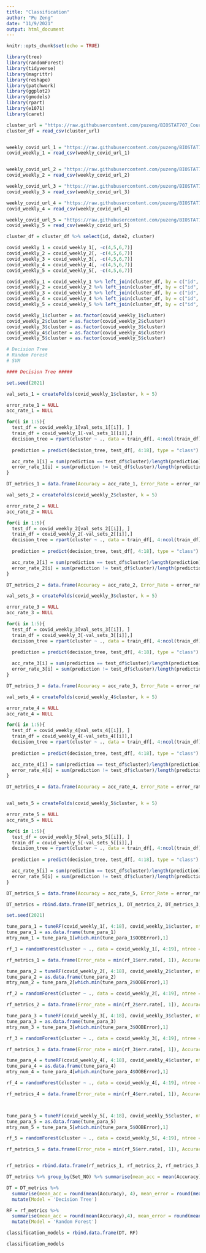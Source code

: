 ```yaml
---
title: "Classification"
author: "Pu Zeng"
date: "11/9/2021"
output: html_document
---
```


```r
knitr::opts_chunk$set(echo = TRUE)
```

```r
library(tree)
library(randomForest)
library(tidyverse)
library(magrittr)
library(reshape)
library(patchwork)
library(ggplot2)
library(gmodels)
library(rpart)
library(e1071)
library(caret)
```

```r
cluster_url = "https://raw.githubusercontent.com/puzeng/BIOSTAT707_Course_Project/main/Hierarchical_Clustering/hc_cluster.csv"
cluster_df = read_csv(cluster_url)


weekly_covid_url_1 = "https://raw.githubusercontent.com/puzeng/BIOSTAT707_Course_Project/main/COVID_Complete/covid_1.csv"
covid_weekly_1 = read_csv(weekly_covid_url_1)


weekly_covid_url_2 = "https://raw.githubusercontent.com/puzeng/BIOSTAT707_Course_Project/main/COVID_Complete/covid_2.csv"
covid_weekly_2 = read_csv(weekly_covid_url_2)

weekly_covid_url_3 = "https://raw.githubusercontent.com/puzeng/BIOSTAT707_Course_Project/main/COVID_Complete/covid_3.csv"
covid_weekly_3 = read_csv(weekly_covid_url_3)

weekly_covid_url_4 = "https://raw.githubusercontent.com/puzeng/BIOSTAT707_Course_Project/main/COVID_Complete/covid_4.csv"
covid_weekly_4 = read_csv(weekly_covid_url_4)

weekly_covid_url_5 = "https://raw.githubusercontent.com/puzeng/BIOSTAT707_Course_Project/main/COVID_Complete/covid_5.csv"
covid_weekly_5 = read_csv(weekly_covid_url_5)

cluster_df = cluster_df %>% select(id, date2, cluster)
```

```r

covid_weekly_1 = covid_weekly_1[, -c(4,5,6,7)]
covid_weekly_2 = covid_weekly_2[, -c(4,5,6,7)]
covid_weekly_3 = covid_weekly_3[, -c(4,5,6,7)]
covid_weekly_4 = covid_weekly_4[, -c(4,5,6,7)]
covid_weekly_5 = covid_weekly_5[, -c(4,5,6,7)]

covid_weekly_1 = covid_weekly_1 %>% left_join(cluster_df, by = c("id", "date2"))
covid_weekly_2 = covid_weekly_2 %>% left_join(cluster_df, by = c("id", "date2"))
covid_weekly_3 = covid_weekly_3 %>% left_join(cluster_df, by = c("id", "date2"))
covid_weekly_4 = covid_weekly_4 %>% left_join(cluster_df, by = c("id", "date2"))
covid_weekly_5 = covid_weekly_5 %>% left_join(cluster_df, by = c("id", "date2"))

covid_weekly_1$cluster = as.factor(covid_weekly_1$cluster)
covid_weekly_2$cluster = as.factor(covid_weekly_2$cluster)
covid_weekly_3$cluster = as.factor(covid_weekly_3$cluster)
covid_weekly_4$cluster = as.factor(covid_weekly_4$cluster)
covid_weekly_5$cluster = as.factor(covid_weekly_5$cluster)
```

```r
# Decision Tree
# Random Forest
# SVM

#### Decision Tree #####

set.seed(2021)

val_sets_1 = createFolds(covid_weekly_1$cluster, k = 5)

error_rate_1 = NULL
acc_rate_1 = NULL

for(i in 1:5){
  test_df = covid_weekly_1[val_sets_1[[i]], ]
  train_df = covid_weekly_1[-val_sets_1[[i]],]
  decision_tree = rpart(cluster ~ ., data = train_df[, 4:ncol(train_df)], control = rpart.control(cp = 0))
  
  prediction = predict(decision_tree, test_df[, 4:18], type = "class")

  acc_rate_1[i] = sum(prediction == test_df$cluster)/length(prediction)
  error_rate_1[i] = sum(prediction != test_df$cluster)/length(prediction)
}

DT_metrics_1 = data.frame(Accuracy = acc_rate_1, Error_Rate = error_rate_1, Fold_num  = 1:5, Set_NO = 1)

val_sets_2 = createFolds(covid_weekly_2$cluster, k = 5)

error_rate_2 = NULL
acc_rate_2 = NULL

for(i in 1:5){
  test_df = covid_weekly_2[val_sets_2[[i]], ]
  train_df = covid_weekly_2[-val_sets_2[[i]],]
  decision_tree = rpart(cluster ~ ., data = train_df[, 4:ncol(train_df)], control = rpart.control(cp = 0))
  
  prediction = predict(decision_tree, test_df[, 4:18], type = "class")

  acc_rate_2[i] = sum(prediction == test_df$cluster)/length(prediction)
  error_rate_2[i] = sum(prediction != test_df$cluster)/length(prediction)
}

DT_metrics_2 = data.frame(Accuracy = acc_rate_2, Error_Rate = error_rate_2, Fold_num  = 1:5, Set_NO = 2)

val_sets_3 = createFolds(covid_weekly_3$cluster, k = 5)

error_rate_3 = NULL
acc_rate_3 = NULL

for(i in 1:5){
  test_df = covid_weekly_3[val_sets_3[[i]], ]
  train_df = covid_weekly_3[-val_sets_3[[i]],]
  decision_tree = rpart(cluster ~ ., data = train_df[, 4:ncol(train_df)], control = rpart.control(cp = 0))
  
  prediction = predict(decision_tree, test_df[, 4:18], type = "class")

  acc_rate_3[i] = sum(prediction == test_df$cluster)/length(prediction)
  error_rate_3[i] = sum(prediction != test_df$cluster)/length(prediction)
}

DT_metrics_3 = data.frame(Accuracy = acc_rate_3, Error_Rate = error_rate_3, Fold_num  = 1:5, Set_NO = 3)

val_sets_4 = createFolds(covid_weekly_4$cluster, k = 5)

error_rate_4 = NULL
acc_rate_4 = NULL

for(i in 1:5){
  test_df = covid_weekly_4[val_sets_4[[i]], ]
  train_df = covid_weekly_4[-val_sets_4[[i]],]
  decision_tree = rpart(cluster ~ ., data = train_df[, 4:ncol(train_df)], control = rpart.control(cp = 0))
  
  prediction = predict(decision_tree, test_df[, 4:18], type = "class")

  acc_rate_4[i] = sum(prediction == test_df$cluster)/length(prediction)
  error_rate_4[i] = sum(prediction != test_df$cluster)/length(prediction)
}

DT_metrics_4 = data.frame(Accuracy = acc_rate_4, Error_Rate = error_rate_4, Fold_num  = 1:5, Set_NO = 4)


val_sets_5 = createFolds(covid_weekly_5$cluster, k = 5)

error_rate_5 = NULL
acc_rate_5 = NULL

for(i in 1:5){
  test_df = covid_weekly_5[val_sets_5[[i]], ]
  train_df = covid_weekly_5[-val_sets_5[[i]],]
  decision_tree = rpart(cluster ~ ., data = train_df[, 4:ncol(train_df)], control = rpart.control(cp = 0))
  
  prediction = predict(decision_tree, test_df[, 4:18], type = "class")

  acc_rate_5[i] = sum(prediction == test_df$cluster)/length(prediction)
  error_rate_5[i] = sum(prediction != test_df$cluster)/length(prediction)
}

DT_metrics_5 = data.frame(Accuracy = acc_rate_5, Error_Rate = error_rate_5, Fold_num  = 1:5, Set_NO = 5)

DT_metrics = rbind.data.frame(DT_metrics_1, DT_metrics_2, DT_metrics_3, DT_metrics_4, DT_metrics_5)
```


```r
set.seed(2021)

tune_para_1 = tuneRF(covid_weekly_1[, 4:18], covid_weekly_1$cluster, ntreeTry = 100, improve = 0.05)
tune_para_1 = as.data.frame(tune_para_1)
mtry_num_1 = tune_para_1[which.min(tune_para_1$OOBError),1]

rf_1 = randomForest(cluster ~ ., data = covid_weekly_1[, 4:19], ntree = 100, mtry = mtry_num_1, importance = TRUE)

rf_metrics_1 = data.frame(Error_rate = min(rf_1$err.rate[, 1]), Accuracy = 1-min(rf_1$err.rate[, 1]), Set_NO = 1)

tune_para_2 = tuneRF(covid_weekly_2[, 4:18], covid_weekly_2$cluster, ntreeTry = 100, improve = 0.05)
tune_para_2 = as.data.frame(tune_para_2)
mtry_num_2 = tune_para_2[which.min(tune_para_2$OOBError),1]

rf_2 = randomForest(cluster ~ ., data = covid_weekly_2[, 4:19], ntree = 100, mtry = mtry_num_2, importance = TRUE)

rf_metrics_2 = data.frame(Error_rate = min(rf_2$err.rate[, 1]), Accuracy = 1-min(rf_2$err.rate[, 1]), Set_NO = 2)

tune_para_3 = tuneRF(covid_weekly_3[, 4:18], covid_weekly_3$cluster, ntreeTry = 100, improve = 0.05)
tune_para_3 = as.data.frame(tune_para_3)
mtry_num_3 = tune_para_3[which.min(tune_para_3$OOBError),1]

rf_3 = randomForest(cluster ~ ., data = covid_weekly_3[, 4:19], ntree = 100, mtry = mtry_num_3, importance = TRUE)

rf_metrics_3 = data.frame(Error_rate = min(rf_3$err.rate[, 1]), Accuracy = 1-min(rf_3$err.rate[, 1]), Set_NO = 3)

tune_para_4 = tuneRF(covid_weekly_4[, 4:18], covid_weekly_4$cluster, ntreeTry = 100, improve = 0.05)
tune_para_4 = as.data.frame(tune_para_4)
mtry_num_4 = tune_para_4[which.min(tune_para_4$OOBError),1]

rf_4 = randomForest(cluster ~ ., data = covid_weekly_4[, 4:19], ntree = 100, mtry = mtry_num_4, importance = TRUE)

rf_metrics_4 = data.frame(Error_rate = min(rf_4$err.rate[, 1]), Accuracy = 1-min(rf_4$err.rate[, 1]), Set_NO = 4)



tune_para_5 = tuneRF(covid_weekly_5[, 4:18], covid_weekly_5$cluster, ntreeTry = 100, improve = 0.05)
tune_para_5 = as.data.frame(tune_para_5)
mtry_num_5 = tune_para_5[which.min(tune_para_5$OOBError),1]

rf_5 = randomForest(cluster ~ ., data = covid_weekly_5[, 4:19], ntree = 100, mtry = mtry_num_5, importance = TRUE)

rf_metrics_5 = data.frame(Error_rate = min(rf_5$err.rate[, 1]), Accuracy = 1-min(rf_5$err.rate[, 1]), Set_NO = 5)


rf_metrics = rbind.data.frame(rf_metrics_1, rf_metrics_2, rf_metrics_3, rf_metrics_4, rf_metrics_5)

```
 
```r
DT_metrics %>% group_by(Set_NO) %>% summarise(mean_acc = mean(Accuracy), mean_error = mean(Error_Rate))

DT = DT_metrics %>% 
  summarise(mean_acc = round(mean(Accuracy), 4), mean_error = round(mean(Error_Rate), 4)) %>% 
  mutate(Model = 'Decision Tree')

RF = rf_metrics %>% 
  summarise(mean_acc = round(mean(Accuracy),4), mean_error = round(mean(Error_rate), 4)) %>% 
  mutate(Model = 'Random Forest')

classification_models = rbind.data.frame(DT, RF)

classification_models
```

